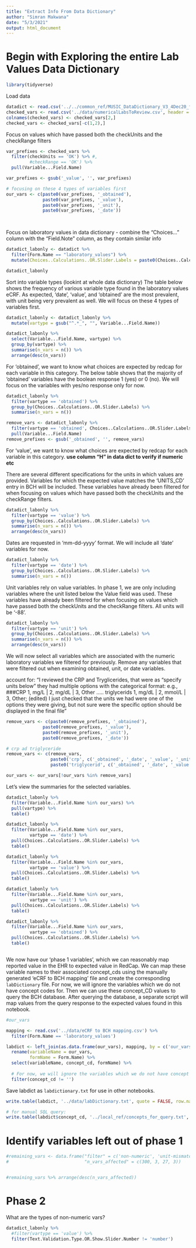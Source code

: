 ```yaml
---
title: "Extract Info From Data Dictionary"
author: "Simran Makwana"
date: "5/3/2021"
output: html_document
---
```


# Begin with Exploring the entire Lab Values Data Dictionary
```r
library(tidyverse)
```

Load data
```r
datadict <- read.csv('../../common_ref/MUSIC_DataDictionary_V3_4Dec20_final version_clean_0.csv')
checked_vars <- read.csv('../data/numericalLabsToReview.csv', header = FALSE) 
colnames(checked_vars) <- checked_vars[2,]
checked_vars <- checked_vars[-c(1,2),]

```

Focus on values which have passed both the checkUnits and the checkRange filters
```r
var_prefixes <- checked_vars %>% 
  filter(checkUnits == 'OK') %>% #, 
         #checkRange == 'OK') %>%
  pull(Variable...Field.Name) 

var_prefixes <- gsub('_value', '', var_prefixes)

# focusing on these 4 types of variables first
our_vars <- c(paste0(var_prefixes, '_obtained'), 
              paste0(var_prefixes, '_value'),
              paste0(var_prefixes, '_unit'),
              paste0(var_prefixes, '_date'))

  
```

Focus on laboratory values in data dictionary
- combine the "Choices..." column with the "Field.Note" column, as they contain similar info
```r
datadict_labonly <- datadict %>% 
  filter(Form.Name == "laboratory_values") %>%
  mutate(Choices..Calculations..OR.Slider.Labels = paste0(Choices..Calculations..OR.Slider.Labels, Field.Note))

datadict_labonly

```

Sort into variable types (lookint at whole data dictionary)
The table below shows the frequency of various variable type found in the laboratory values eCRF.
As expected, 'date', 'value', and 'obtained' are the most prevalent, with unit being very prevalent as well. 
We will focus on these 4 types of variables first.
```r

datadict_labonly <- datadict_labonly %>%
  mutate(vartype = gsub("^.*_", "", Variable...Field.Name)) 

datadict_labonly %>%
  select(Variable...Field.Name, vartype) %>%
  group_by(vartype) %>%
  summarise(n_vars = n()) %>%
  arrange(desc(n_vars))


```
For 'obtained', we want to know what choices are expected by redcap for each variable in this category.
The below table shows that the majority of 'obtained' variables have the boolean response 1 (yes) or 0 (no). 
We will focus on the variables with yes/no response only for now.
```r
datadict_labonly %>%
  filter(vartype == 'obtained') %>%
  group_by(Choices..Calculations..OR.Slider.Labels) %>%
  summarise(n_vars = n())

remove_vars <- datadict_labonly %>% 
  filter(vartype == 'obtained', Choices..Calculations..OR.Slider.Labels != '1, Yes | 0, No') %>% 
  pull(Variable...Field.Name)
remove_prefixes <- gsub('_obtained', '', remove_vars)


```
For 'value', we want to know what choices are expected by redcap for each variable in this category.
**use column "H" in data dict to verify if numeric etc**

There are several different specifications for the units in which values are provided.
Variables for which the expected value matches the ‘UNITS_CD’ entry in BCH will be included.
These variables have already been filtered for when focusing on values which have passed both the checkUnits and the checkRange filters.
```r
datadict_labonly %>%
  filter(vartype == 'value') %>%
  group_by(Choices..Calculations..OR.Slider.Labels) %>%
  summarise(n_vars = n()) %>% 
  arrange(desc(n_vars))


```

Dates are requested in ‘mm-dd-yyyy’ format.
We will include all 'date' variables for now.
```r
datadict_labonly %>%
  filter(vartype == 'date') %>%
  group_by(Choices..Calculations..OR.Slider.Labels) %>%
  summarise(n_vars = n())

```


Unit variables rely on value variables.
In phase 1, we are only including variables where the unit listed below the Value field was used. 
These variables have already been filtered for when focusing on values which have passed both the checkUnits and the checkRange filters.
All units will be ‘-88’.
```r
datadict_labonly %>%
  filter(vartype == 'unit') %>%
  group_by(Choices..Calculations..OR.Slider.Labels) %>%
  summarise(n_vars = n()) %>%
  arrange(desc(n_vars))

```


We will now select all variables which are associated with the numeric laboratory variables we filtered for previously.
Remove any variables that were filtered out when examining obtained, unit, or date variables.

account for: "I reviewed the CRP and Tryglicerides, that were as “specify units below”
they had multiple options with the categorical format: e.g., ###CRP 1, mg/L | 2, mg/dL | 3, Other ….. triglycerids 1, mg/dL | 2, mmol/L | 3, Other; (edited) 
I just checked that the units we had were one of the options they were giving, but not sure were the specific option should be displayed in the final file"

```r
remove_vars <- c(paste0(remove_prefixes, '_obtained'), 
              paste0(remove_prefixes, '_value'),
              paste0(remove_prefixes, '_unit'),
              paste0(remove_prefixes, '_date'))

# crp ad triglyceride 
remove_vars <- c(remove_vars,
                 paste0('crp', c('_obtained', '_date', '_value', '_unit')),
                 paste0('triglycerid', c('_obtained', '_date', '_value', '_unit')))

our_vars <- our_vars[!our_vars %in% remove_vars]

```

Let's view the summaries for the selected variables.
```r
datadict_labonly %>% 
  filter(Variable...Field.Name %in% our_vars) %>% 
  pull(vartype) %>%
  table()

datadict_labonly %>% 
  filter(Variable...Field.Name %in% our_vars,
         vartype == 'date') %>%
  pull(Choices..Calculations..OR.Slider.Labels) %>%
  table()

datadict_labonly %>% 
  filter(Variable...Field.Name %in% our_vars,
         vartype == 'value') %>%
  pull(Choices..Calculations..OR.Slider.Labels) %>%
  table()

datadict_labonly %>% 
  filter(Variable...Field.Name %in% our_vars,
         vartype == 'unit') %>%
  pull(Choices..Calculations..OR.Slider.Labels) %>%
  table()

datadict_labonly %>% 
  filter(Variable...Field.Name %in% our_vars,
         vartype == 'obtained') %>%
  pull(Choices..Calculations..OR.Slider.Labels) %>%
  table()



```


We now have our 'phase 1 variables', which we can reasonably map reported value in the EHR to expected value in RedCap.
We can map these variable names to their associated concept_cds using the manually generated 'eCRF to BCH mapping' file and create the corresponding `labDictionary` file.
For now, we will ignore the variables which we do not have concept codes for.
Then we can use these concept_CD values to query the BCH database.
After querying the database, a separate script will map values from the query response to the expected values found in this notebook.
```r
#our_vars

mapping <- read.csv('../data/eCRF to BCH mapping.csv') %>%
  filter(Form.Name == 'laboratory_values')

labdict <- left_join(as.data.frame(our_vars), mapping, by = c('our_vars' = 'Variable...Field.Name')) %>%
  rename(variableName = our_vars,
         formName = Form.Name) %>%
  select(variableName, concept_cd, formName) %>%
  
  # For now, we will ignore the variables which we do not have concept codes for.
  filter(concept_cd != '')


```

Save labdict as `labdictionary.txt` for use in other notebooks.
```r
write.table(labdict, '../data/labDictionary.txt', quote = FALSE, row.name = FALSE)

# for manual SQL query:
write.table(labdict$concept_cd, '../local_ref/concepts_for_query.txt', row.names = FALSE, col.names = FALSE, eol = "', '", quote = FALSE)

```

# Identify variables left out of phase 1
```r
#remaining_vars <- data.frame("filter" = c('non-numeric', 'unit-mismatch', 'range-mismatch', 'associated-var-mismatch'),
#                             "n_vars_affected" = c(300, 3, 27, 3))


#remaining_vars %>% arrange(desc(n_vars_affected))

```

# Phase 2
What are the types of non-numeric vars?
```r
datadict_labonly %>%
  #filter(vartype == 'value') %>%
  filter(Text.Validation.Type.OR.Show.Slider.Number != 'number')

```







